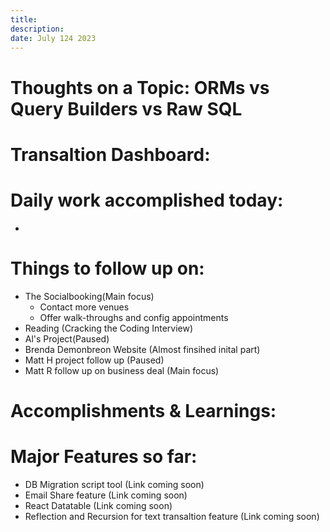 ```yaml
---
title:
description:
date: July 124 2023
---
```


# Thoughts on a Topic: ORMs vs Query Builders vs Raw SQL

# Transaltion Dashboard:

# Daily work accomplished today:

-

# Things to follow up on:

- The Socialbooking(Main focus)
  - Contact more venues
  - Offer walk-throughs and config appointments
- Reading (Cracking the Coding Interview)
- Al's Project(Paused)
- Brenda Demonbreon Website (Almost finsihed inital part)
- Matt H project follow up (Paused)
- Matt R follow up on business deal (Main focus)

# Accomplishments & Learnings:

# Major Features so far:

- DB Migration script tool (Link coming soon)
- Email Share feature (Link coming soon)
- React Datatable (Link coming soon)
- Reflection and Recursion for text transaltion feature (Link coming soon)
